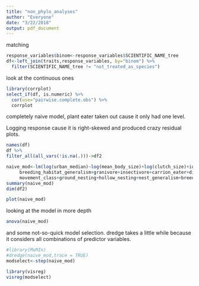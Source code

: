 ```yaml
---
title: "non_phylo_analyses"
author: "Everyone"
date: "3/22/2018"
output: pdf_document
---
```



matching

```r
response_variables$binom<-response_variables$SCIENTIFIC_NAME_tree
df<-left_join(traits,response_variables, by="binom") %>%
  filter(SCIENTIFIC_NAME_tree != "not_treated_as_species")
```


look at the continuous ones
```r
library(corrplot)
select_if(df, is.numeric) %>%
  cor(use="pairwise.complete.obs") %>%
  corrplot
```


completely naive model, plant eater taken out cause it only had one level.

Logging response cause it is right-skewed and produced crazy residual plots.

```r
names(df)
df %>%
filter_all(all_vars(!is.na(.)))->df2

naive_mod<-lm(log(urban_median)~log(mean_body_size)+log(clutch_size)+iucn_status+log(brain_size)+feeding_habitat_generalism+
     breeding_habitat_generalism+granivore+insectivore+carrion_eater+diet_generalism+
     movement_class+ground_nesting+hollow_nesting+nest_generalism+breeding+nest_aggregation+feeding_aggregation,data=df2,na.action = "na.fail")
summary(naive_mod)
dim(df2)
```

```r
plot(naive_mod)

```



looking at the model in more depth

```r
anova(naive_mod)
```
and some not-so-quick model selection.  dredge takes a little while because it considers all combinations of predictor variables.

```r
#library(MuMIn)
#dredge(naive_mod,trace = TRUE)
modselect<-step(naive_mod)
```

```r
library(visreg)
visreg(modselect)
```